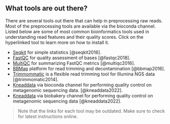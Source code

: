 <!-- # Preprocessing Tools -->
## What tools are out there?
There are several tools out there that can help in preprocessing raw reads. Most of the preprocessing tools are available via the bioconda channel.
Listed below are some of most common bioinformatics tools used in understanding read features and their quality scores. Click on the hyperlinked tool to learn more on how to install it.

- [Seqkit](https://anaconda.org/bioconda/seqkit/) for simple statistics [@seqkit2016].
- [FastQC](https://anaconda.org/bioconda/fastqc/) for quality assessment of bases [@fastqc2018].
- [MultiQC](https://anaconda.org/bioconda/multiqc/) for summarizing FastQC metrics [@multiqc2016].
- [BBMap](https://anaconda.org/bioconda/bbmap) platform for read trimming and decontamination [@bbmap2016].
- [Trimmommatic](https://anaconda.org/bioconda/trimmomatic/) is a flexible read trimming tool for Illumina NGS data [@trimmomatic2014].
- [Kneaddata](https://anaconda.org/bioconda/kneaddata/) via bioconda channel for performing quality control on metagenomic sequencing data. [@kneaddata2022].
- [Kneaddata](https://anaconda.org/biobakery/kneaddata/) via biobakery channel for performing quality control on metagenomic sequencing data [@kneaddata2022].

> Note that the links for each tool may be outdated. Make sure to check for latest instructions online.

